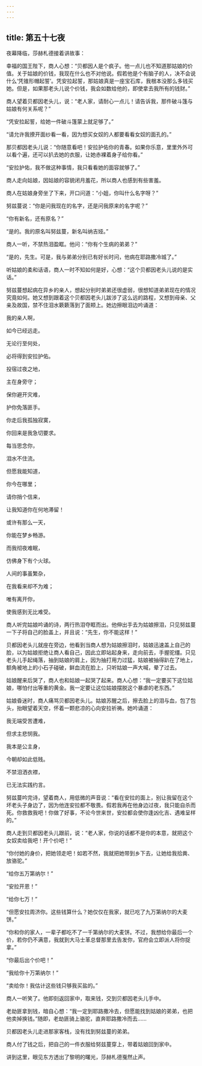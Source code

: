 ```yaml
---
---
---
```

title: 第五十七夜
---






夜幕降临，莎赫札德接着讲故事：





幸福的国王陛下，商人心想：“贝都因人是个疯子。他一点儿也不知道那姑娘的价值。关于姑娘的价钱，我现在什么也不对他说。假若他是个有脑子的人，决不会说什么‘凭锥形帽起誓’。凭安拉起誓，那姑娘真是一座宝石库，我根本没那么多钱买她。但是，如果那老头儿说个价钱，我会如数给他的，即使拿去我所有的钱财。”

商人望着贝都因老头儿，说：“老人家，请耐心一点儿！请告诉我，那件破斗篷与姑娘有何关系呢？”

“凭安拉起誓，给她一件破斗篷蒙上就足够了。”

“请允许我撩开面纱看一看，因为想买女奴的人都要看看女奴的面孔的。”

那贝都因老头儿说：“你随意看吧！安拉护佑你的青春。如果你乐意，里里外外可以看个遍，还可以扒去她的衣服，让她赤裸着身子给你看。”

“安拉护佑，我不做这种事情，我只看看她的面容就够了。”

商人走向姑娘，因姑娘的容貌闭月羞花，所以商人也感到有些害羞。

商人在姑娘身旁坐了下来，开口问道：“小姐，你叫什么名字呀？”

努兹蔓说：“你是问我现在的名字，还是问我原来的名字呢？”

“你有新名，还有原名？”

“是的。我的原名叫努兹蔓，新名叫纳吉娅。”

商人一听，不禁热泪盈眶。他问：“你有个生病的弟弟？”

“是的，先生。可是，我与弟弟分别已有好长时问，他病在耶路撒冷城了。”

听姑娘的柔和话语，商人一时不知如何是好，心想：“这个贝都因老头儿说的是实话。”

努兹蔓想起病在异乡的亲人，想起分别时弟弟还很虚弱，很想知道弟弟现在的情况究竟如何。她又想到跟着这个贝都因老头儿跋涉了这么远的路程，又想到母亲、父亲及故国，禁不住泪水簌簌落到了面颊上。她边擦眼泪边吟诵道：


我的亲人啊，

如今已经远走。

无论行至何处，

必将得到安拉护佑。

投宿过夜之地，

主在身旁守；

保你避开灾难，

护你免落匪手。

你走后我孤独寂寞，

你回来是我急切要求。

每当思念你，

泪水不住流。

但愿我能知道，

你今在哪里；

请你捎个信来，

让我知道你在何地滞留！

或许有那么一天，

你能在梦乡畅游。

而我彻夜难眠，

仿佛身下有个火球。

人间的事虽繁杂，

在我看来却不为难；

唯有离开你，

使我感到无比难受。



商人听完姑娘吟诵的诗，两行热泪夺眶而出。他伸出手去为姑娘擦泪，只见努兹蔓一下子将自己的脸盖上，并且说：“先生，你不能这样！”

贝都因老头儿就座在旁边，他看到当商人想为姑娘擦泪时，姑娘迅速盖上自己的脸，以为姑娘拒绝让商人看自己，因此立即站起身来，走向前去，手握驼缰。只见老头儿手起绳落，抽到姑娘的肩上，因为抽打用力过猛，姑娘被抽得趴在了地上，额角被地上的小石子碰破，鲜血流在脸上，只听姑娘一声大喊，晕了过去。

姑娘醒来后哭了，商人也和姑娘一起哭了起来。商人心想：“我一定要买下这位姑娘，哪怕付出等重的黄金。我一定要让这位姑娘摆脱这个暴虐的老东西。”

姑娘昏迷时，商人痛骂贝都因老头儿。姑娘苏醒之后，擦去脸上的泪与血，包了包头，抬眼望着天空，怀着一颗悲凉的心向安拉祈祷。她吟诵道：


我无端受苦遭难，

但求主悲悯我。

我本是公主身，

今朝却如此低贱。

不禁泪洒衣襟，

已无法实践约言。



努兹蔓吟完诗，望着商人，用低微的声音说：“看在安拉的面上，别让我留在这个坏老头子身边了，因为他连安拉都不敬畏。假若我再在他身边过夜，我只能自杀而死。你救救我吧！你做了好事，不论今世来世，安拉都会使你逢凶化吉、遇难呈样的。”

商人走到贝都因老头儿跟前，说：“老人家，你说的话都不是你的本意，就把这个女奴卖给我吧！开个价吧！”

“你付她的身价，把她领走吧！如若不然，我就把她带到乡下去，让她给我拾粪、放骆驼。”

“给你五万第纳尔！”

“安拉开恩！”

“给你七万！”

“但愿安拉周济你。这些钱算什么？她仅仅在我家，就已吃了九万第纳尔的大麦饼。”

“你和你的家人，一辈子都吃不了一千第纳尔的大麦饼。不过，我想给你最后一个价，若你仍不满意，我就到大马士革总督那里去告发你，官府会立即派人将你捉拿。”

“你最后出个价吧！”

“我给你十万第纳尔！”

“卖给你！我估计这些钱只够我买盐的。”

商人一听笑了。他即刻返回家中，取来钱，交到贝都因老头儿手中。

老劫匪拿到钱，暗自心想：“我一定到耶路撒冷去，但愿能找到姑娘的弟弟，也把他卖掉换钱。”随即，老劫匪骑上骆驼，直奔耶路撒冷而去……

贝都因老头儿走进那家客栈，没有找到努兹蔓的弟弟。

商人付了钱之后，把自己的一件衣服给努兹蔓穿上，带着姑娘回到家中。





讲到这里，眼见东方透出了黎明的曙光，莎赫札德戛然止声。